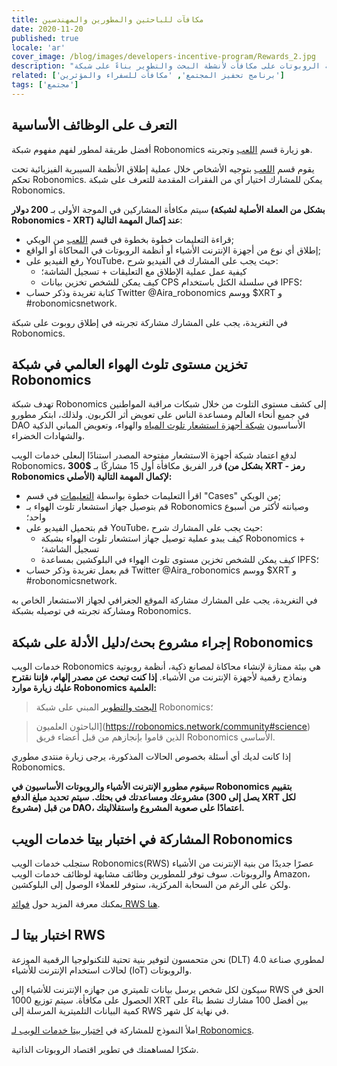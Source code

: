 ```yaml
---
title: مكافآت للباحثين والمطورين والمهندسين
date: 2020-11-20
published: true
locale: 'ar'
cover_image: /blog/images/developers-incentive-program/Rewards_2.jpg
description: "يحصل المطورون والمهندسون والباحثون كقوة دافعة أساسية لصناعة الروبوتات على مكافآت لأنشطة البحث والتطوير بناءً على شبكة Robonomics. قام مطورو Robonomics DAO الأساسيون بتخصيص 5000 XRT لتحفيز المجتمع."
related: ['برنامج تحفيز المجتمع', 'مكافآت للسفراء والمؤثرين']
tags: ['مجتمع']
---
```


## التعرف على الوظائف الأساسية

أفضل طريقة لمطور لفهم مفهوم شبكة Robonomics هو زيارة قسم [اللعب](https://wiki.robonomics.network/docs/create-account-in-dapp/) وتجربته.

يقوم قسم [اللعب](https://wiki.robonomics.network/docs/create-account-in-dapp/) بتوجيه الأشخاص خلال عملية إطلاق الأنظمة السيبرية الفيزيائية تحت تحكم Robonomics. يمكن للمشارك اختيار أي من الفقرات المقدمة للتعرف على شبكة Robonomics.

سيتم مكافأة المشاركين في الموجة الأولى بـ **200 دولار (بشكل من العملة الأصلية لشبكة Robonomics - XRT) عند إكمال المهمة التالية**:

* قراءة التعليمات خطوة بخطوة في قسم [اللعب](https://wiki.robonomics.network/docs/create-account-in-dapp/) من الويكي;
* إطلاق أي نوع من أجهزة الإنترنت الأشياء أو أنظمة الروبوتات في المحاكاة أو الواقع;
* رفع الفيديو على YouTube، حيث يجب على المشارك في الفيديو شرح:
    * كيفية عمل عملية الإطلاق مع التعليقات + تسجيل الشاشة؛
    * كيف يمكن للشخص تخزين بيانات CPS في سلسلة الكتل باستخدام IPFS؛
* كتابة تغريدة وذكر حساب Twitter @Aira_robonomics ووسم $XRT و #robonomicsnetwork.

في التغريدة، يجب على المشارك مشاركة تجربته في إطلاق روبوت على شبكة Robonomics.

## تخزين مستوى تلوث الهواء العالمي في شبكة Robonomics

تهدف شبكة Robonomics إلى كشف مستوى التلوث من خلال شبكات مراقبة المواطنين في جميع أنحاء العالم ومساعدة الناس على تعويض أثر الكربون. ولذلك، ابتكر مطورو DAO الأساسيون [شبكة أجهزة استشعار تلوث المياه](https://www.frontiersin.org/articles/10.3389/frobt.2020.00070/full) والهواء، وتعويض المباني الذكية والشهادات الخضراء.

لدفع اعتماد شبكة أجهزة الاستشعار مفتوحة المصدر استنادًا إلىعلى خدمات الويب Robonomics، قرر الفريق مكافأة أول 15 مشاركًا بـ **$300 (بشكل من XRT - رمز Robonomics الأصلي) لإكمال المهمة التالية:**

* اقرأ التعليمات خطوة بواسطة [التعليمات](https://wiki.robonomics.network/docs/connect-sensor-to-robonomics/) في قسم "Cases" من الويكي;
* قم بتوصيل جهاز استشعار تلوث الهواء بـ Robonomics وصيانته لأكثر من أسبوع واحد؛
* قم بتحميل الفيديو على YouTube، حيث يجب على المشارك شرح:
   * كيف يبدو عملية توصيل جهاز استشعار تلوث الهواء بشبكة Robonomics + تسجيل الشاشة؛
   * كيف يمكن للشخص تخزين مستوى تلوث الهواء في البلوكشين بمساعدة IPFS؛
* قم بعمل تغريدة وذكر حساب Twitter @Aira_robonomics ووسم $XRT و #robonomicsnetwork.

في التغريدة، يجب على المشارك مشاركة الموقع الجغرافي لجهاز الاستشعار الخاص به ومشاركة تجربته في توصيله بشبكة Robonomics.

## إجراء مشروع بحث/دليل الأدلة على شبكة Robonomics

خدمات الويب Robonomics هي بيئة ممتازة لإنشاء محاكاة لمصانع ذكية، أنظمة روبوتية ونماذج رقمية لأجهزة الإنترنت من الأشياء.
**إذا كنت تبحث عن مصدر إلهام، فإننا نقترح عليك زيارة موارد Robonomics العلمية:**

> [البحث والتطوير](https://wiki.robonomics.network/docs/r-and-d-based-on-robonomics-network/) المبني على شبكة Robonomics؛

> الباحثون العلميون](https://robonomics.network/community#science) الذين قاموا بإنجازهم من قبل أعضاء فريق Robonomics الأساسي.

إذا كانت لديك أي أسئلة بخصوص الحالات المذكورة، يرجى زيارة منتدى مطوري Robonomics.

**سيقوم مطورو الإنترنت الأشياء والروبوتات الأساسيون في Robonomics بتقييم مشروعك ومساعدتك في بحثك.**
**سيتم تحديد مبلغ الدفع (يصل إلى 300 XRT لكل مشروع) من قبل DAO، اعتمادًا على صعوبة المشروع واستقلاليتك.**

## المشاركة في اختبار بيتا خدمات الويب Robonomics

ستجلب خدمات الويب Robonomics(RWS) عصرًا جديدًا من بنية الإنترنت من الأشياء والروبوتات.
سوف توفر للمطورين وظائف مشابهة لوظائف خدمات الويب Amazon، ولكن على الرغم من السحابة المركزية، ستوفر للعملاء الوصول إلى البلوكشين.

يمكنك معرفة المزيد حول [فوائد RWS هنا](https://blog.aira.life/robonomics-web-services-and-rws-token-intro-d730ab50ad42?source=collection_home---4------2-----------------------).

## اختبار بيتا لـ RWS

نحن متحمسون لتوفير بنية تحتية للتكنولوجيا الرقمية الموزعة (DLT) لمطوري صناعة 4.0 لحالات استخدام الإنترنت للأشياء (IoT) والروبوتات.

سيكون لكل شخص يرسل بيانات تلميتري من جهازه الإنترنت للأشياء إلى RWS الحق في الحصول على مكافأة.
سيتم توزيع 1000 XRT بين أفضل 100 مشارك نشط بناءً على كمية البيانات التلميترية المرسلة إلى RWS في نهاية كل شهر.

املأ النموذج للمشاركة في [اختبار بيتا خدمات الويب لـ Robonomics](https://share.hsforms.com/1rlIfFL6ZSriaOjtf4NAGPw535vx).

شكرًا لمساهمتك في تطوير اقتصاد الروبوتات الذاتية.